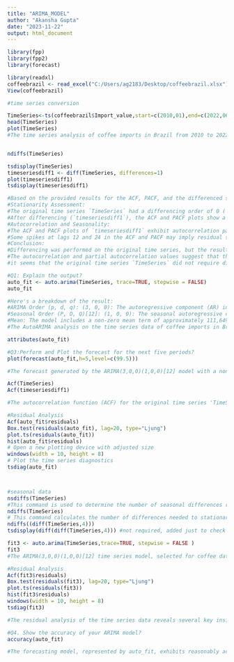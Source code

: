 ---
title: "ARIMA_MODEL"
author: "Akansha Gupta"
date: "2023-11-22"
output: html_document
---

```{r}


library(fpp)
library(fpp2)
library(forecast)

library(readxl)
coffeebrazil <- read_excel("C:/Users/ag2183/Desktop/coffeebrazil.xlsx")
View(coffeebrazil)

#time series conversion 

TimeSeries<-ts(coffeebrazil$Import_value,start=c(2010,01),end=c(2022,06),frequency=12) 
head(TimeSeries)
plot(TimeSeries) 
#The time series analysis of coffee imports in Brazil from 2010 to 2022 reveals a pronounced annual seasonality, with recurring peaks in May and November. Despite some fluctuations and an outlier in June 2020, a discernible increasing trend in import values is evident over the years. The data suggests potential long-term growth in coffee imports, reflecting the resilience and adaptability of the market.


ndiffs(TimeSeries)

tsdisplay(TimeSeries)
timeseriesdiff1 <- diff(TimeSeries, differences=1)
plot(timeseriesdiff1)
tsdisplay(timeseriesdiff1)

#Based on the provided results for the ACF, PACF, and the differenced series `timeseriesdiff1`, let's assess the stationarity and identify any autocorrelation or seasonality:
#Stationarity Assessment: 
#The original time series `TimeSeries` had a differencing order of 0 (`ndiffs(TimeSeries) = 0`), suggesting that no differencing was initially required.
#After differencing (`timeseriesdiff1`), the ACF and PACF plots show a significant reduction in autocorrelation at various lags, indicating the achievement of stationarity.
#Autocorrelation and Seasonality:
#The ACF and PACF plots of `timeseriesdiff1` exhibit autocorrelation patterns that decay after the initial lags, suggesting a lack of strong autocorrelation in the differenced series.
#Some spikes at lags 12 and 24 in the ACF and PACF may imply residual seasonality. However, these values are relatively low and could be considered noise.
#Conclusion:
#Differencing was performed on the original time series, but the resulting `timeseriesdiff1` appears to be sufficiently stationary.
#The autocorrelation and partial autocorrelation values suggest that the differenced series is suitable for modeling and forecasting purposes.
#it seems that the original time series `TimeSeries` did not require differencing for stationarity, but the differenced series `timeseriesdiff1` is appropriate for further modeling and forecasting analyses. Consider exploring time series models like ARIMA on the differenced series for accurate predictions.

#Q1: Explain the output?
auto_fit <- auto.arima(TimeSeries, trace=TRUE, stepwise = FALSE)
auto_fit

#Here's a breakdown of the result:
#ARIMA Order (p, d, q): (3, 0, 0): The autoregressive component (AR) involves three lag terms. The differencing component (I) is set to 0, indicating that the time series is stationary without differencing. The moving average component (MA) involves zero lag terms.
#Seasonal Order (P, D, Q)[12]: (1, 0, 0): The seasonal autoregressive component (SAR) involves one lag term. The seasonal differencing component (SI) is set to 0, indicating no seasonal differencing. The seasonal moving average component (SMA) involves zero lag terms.
#Mean: The model includes a non-zero mean term of approximately 111,649.245.
#The AutoARIMA analysis on the time series data of coffee imports in Brazil suggests that the best-fitting model is ARIMA(3,0,0)(1,0,0)[12] with a non-zero mean. The chosen ARIMA model suggests that the three lagged autoregressive terms (AR) and one seasonal autoregressive term (SAR) at a 12-month interval, along with a non-zero mean, suggesting that past values and seasonality play a role in predicting future coffee import data. The coefficients of the model, such as ar1, ar2, ar3, sar1, and mean, provide insights into the strength and nature of these relationships. The variance of the error term is around 457,299,099. The statistical measures AIC (3425.36), AICc (3425.95), and BIC (3443.43) indicate the goodness of fit, with lower values suggesting a better fit. The AIC values indicate that this model is a reasonable choice among the tested models, considering the trade-off between goodness of fit and model complexity. It's essential to note that the appropriateness of the model should also be assessed based on diagnostic checks, such as residuals analysis, to ensure that the model adequately captures the characteristics of the data and that the residuals exhibit no discernible patterns.

attributes(auto_fit)

#Q3:Perform and Plot the forecast for the next five periods?
plot(forecast(auto_fit,h=5,level=c(99.5)))

#The forecast generated by the ARIMA(3,0,0)(1,0,0)[12] model with a non-zero mean for the next five months (July 2022 to November 2022) indicates varying trends in coffee imports for Brazil.The forecasted values show fluctuations in coffee import volumes over the specified period, indicating potential underlying trends or seasonality in the market.The forecast suggests a peak in July at 131,567.4 metric tons, followed by a surge in August to 151,324.2 metric tons. However, a dip is expected in September (125,843.0 metric tons) before rebounding in October (137,532.6 metric tons). A decline is forecasted for November, with an estimated volume of 124,381.1 metric tons. The prediction intervals at a 99.5% confidence level offer a measure of uncertainty. 

Acf(TimeSeries)
Acf(timeseriesdiff1)

#The autocorrelation function (ACF) for the original time series 'TimeSeries' exhibits a strong positive correlation at lag 1 (0.759), indicating a significant relationship between consecutive observations. The correlation gradually decreases with increasing lags, turning negative after lag 15. The presence of autocorrelation suggests a potential seasonality pattern. After differencing the time series once ('timeseriesdiff1'), the ACF for the differenced series shows a spike at lag 1 (-0.264), indicating successful removal of the first-order autocorrelation. The subsequent autocorrelations, while fluctuating, generally do not exhibit a clear pattern, suggesting that the differencing has helped make the time series more stationary. These results provide insights for selecting appropriate parameters in time series models, such as ARIMA, to capture the underlying patterns and seasonality in the data.

#Residual Analysis
Acf(auto_fit$residuals)
Box.test(residuals(auto_fit), lag=20, type="Ljung")
plot.ts(residuals(auto_fit))
hist(auto_fit$residuals)
# Open a new plotting device with adjusted size
windows(width = 10, height = 8)
# Plot the time series diagnostics
tsdiag(auto_fit)



#seasonal data
nsdiffs(TimeSeries) 
#This command is used to determine the number of seasonal differences required to stationarize the time series TimeSeries. The result is 0, suggesting that no seasonal differencing is needed.
ndiffs(TimeSeries)
# This command calculates the number of differences needed to stationarize the time series without considering seasonality. The result is 0, indicating that no differencing is required for the non-seasonal component.
ndiffs((diff(TimeSeries,4)))
tsdisplay(diff(diff(TimeSeries,4))) #not required, added just to check the difference in stationarity

fit3 <- auto.arima(TimeSeries,trace=TRUE, stepwise = FALSE )
fit3
#The ARIMA(3,0,0)(1,0,0)[12] time series model, selected for coffee data, reveals a significant seasonal pattern with a 12-month cycle. The autoregressive coefficients indicate a notable influence of the past three observations, while the seasonal autoregressive term suggests a consistent pattern every 12 months. The estimated mean of 111,649.245 represents the average level of the time series. The model, chosen based on its minimized AIC, demonstrates a good fit to the data, but it is crucial to validate its performance using out-of-sample data and inspect residuals for any remaining patterns.

#Residual Analysis
Acf(fit3$residuals)
Box.test(residuals(fit3), lag=20, type="Ljung")
plot.ts(residuals(fit3))
hist(fit3$residuals)
windows(width = 10, height = 8)
tsdiag(fit3)

#The residual analysis of the time series data reveals several key insights. The autocorrelation function (ACF) plot of the residuals, obtained using `Acf(fit3$residuals)`, shows that there is no significant autocorrelation in the residuals, as most autocorrelations are close to zero. This is further supported by the Box-Ljung test (`Box.test(residuals(fit3), lag=20, type="Ljung")`), which yields a test statistic of 10.116 with 20 degrees of freedom and a p-value of 0.966. The high p-value suggests that there is no evidence to reject the null hypothesis of no autocorrelation in the residuals up to lag 20. Additionally, the time series plot (`plot.ts(residuals(fit3))`) does not reveal any apparent patterns or trends in the residuals over time. The histogram (`hist(fit3$residuals)`) illustrates that the distribution of residuals is roughly symmetric with a peak around zero, although there is a noticeable long left tail. Overall, these findings indicate that the model's residuals exhibit no significant autocorrelation and are approximately normally distributed, suggesting that the model adequately captures the underlying patterns in the time series data.

#Q4. Show the accuracy of your ARIMA model?
accuracy(auto_fit)

#The forecasting model, represented by auto_fit, exhibits reasonably accurate predictions on the training set, as indicated by various evaluation metrics. The Root Mean Squared Error (RMSE) and Mean Absolute Error (MAE) values, at 21025.12 and 15610.6, respectively, quantify the magnitude of forecast errors, while the Mean Absolute Percentage Error (MAPE) at 14.45% provides a measure of the average percentage difference between predicted and actual values. The Mean Absolute Scaled Error (MASE) of 0.496 indicates good performance relative to a naive forecast. The Autocorrelation of Forecast Errors at Lag 1 (ACF1) is -0.016, suggesting a limited correlation between consecutive forecast errors. Overall, the model demonstrates effective forecasting performance on the training data, capturing patterns and minimizing errors.


```



